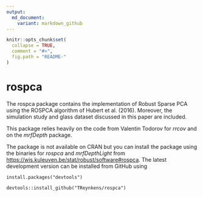 ```yaml
---
output:
  md_document:
    variant: markdown_github
---
```


<!-- README.md is generated from README.Rmd. Please edit that file -->

```r
knitr::opts_chunk$set(
  collapse = TRUE,
  comment = "#>",
  fig.path = "README-"
)
```

# rospca

The rospca package contains the implementation of Robust Sparse PCA using the ROSPCA algorithm of Hubert et al. (2016).
Moreover, the simulation study and glass dataset discussed in this paper are included.

This package relies heavily on the code from Valentin Todorov for *rrcov* and on the *mrfDepth* package.

The package is not available on CRAN but you can install the package using the binaries for *rospca* and *mrfDepthLight* from
[https://wis.kuleuven.be/stat/robust/software#rospca](https://wis.kuleuven.be/stat/robust/software#rospca). 
The latest development version can be installed from GitHub using

```
install.packages("devtools")

devtools::install_github("TReynkens/rospca")
```
